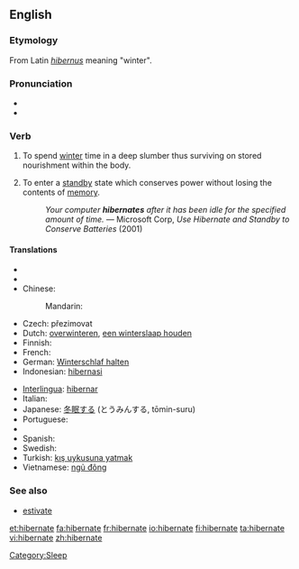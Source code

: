 ==English==

===Etymology===
From Latin ''[[hibernus]]'' meaning "winter".

===Pronunciation===
* {{SAMPA|/"haIb@%neIt/}}
* {{IPA|/ˈhaɪbəˌneɪt/}}

===Verb===
{{en-verb|hibernat|ing}}

# {{intransitive}} To spend [[winter]] time in a deep slumber thus surviving on stored nourishment within the body.
# {{intransitive}} {{computing}} To enter a [[standby]] state which conserves power without losing the contents of [[memory]].
#:''Your computer '''hibernates''' after it has been idle for the specified amount of time.'' &mdash; Microsoft Corp, ''Use Hibernate and Standby to Conserve Batteries'' (2001)

====Translations====
{{trans-top|winter sleep}}
* {{trreq|Arabic}}
* {{trreq|Catalan}}
* Chinese:
*: Mandarin: {{t|cmn|冬眠|tr=dōngmián|sc=Hani}}
* Czech: přezimovat
* Dutch: [[overwinteren]], [[een winterslaap houden]]
* Finnish: {{t-|fi|horrostaa}}
* French: {{t+|fr|hiberner}}
* German: [[Winterschlaf halten]]
* Indonesian: [[hibernasi]]
{{trans-mid}}
* [[Interlingua]]: [[hibernar]]
* Italian: {{t-|it|ibernare}}
* Japanese: [[冬眠]]する (とうみんする, tōmin-suru)
* Portuguese: {{t+|pt|hibernar}}
* {{trreq|Russian}}
* Spanish: {{t-|es|hibernar}}
* Swedish: {{t+|sv|övervintra}}
* Turkish: [[kış uykusuna yatmak]]
* Vietnamese: [[ngủ đông]]
{{trans-bottom}}

{{trans-top|computer standby}}
{{trans-mid}}
{{trans-bottom}}

===See also===
* [[estivate]]

{{anagrams:en/abeehinrt}}
[[Category:Sleep]]

[[et:hibernate]]
[[fa:hibernate]]
[[fr:hibernate]]
[[io:hibernate]]
[[fi:hibernate]]
[[ta:hibernate]]
[[vi:hibernate]]
[[zh:hibernate]]